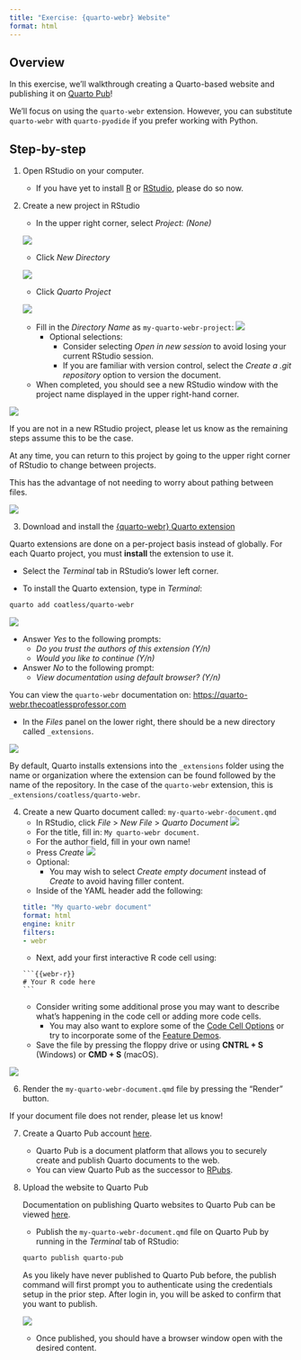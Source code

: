 ```yaml
---
title: "Exercise: {quarto-webr} Website"
format: html
---
```


## Overview

In this exercise, we'll walkthrough creating a Quarto-based website and publishing it on [Quarto Pub](https://quartopub.com)!

We'll focus on using the `quarto-webr` extension. However, you can substitute `quarto-webr` with `quarto-pyodide` if you prefer working with Python.
   
## Step-by-step

1. Open RStudio on your computer.
   - If you have yet to install [R](https://cran.r-project.org/) or [RStudio](https://posit.co/download/rstudio-desktop/), please do so now.

2. Create a new project in RStudio
   - In the upper right corner, select *Project: (None)*

   ![](assets/rstudio-walkthrough/rstudio-quarto-project-01-create-new-rstudio-project.png){fig-alt="A screenshot showing how to create a new project by going to the upper right corner of RStudio."}
   
   - Click *New Directory*

   ![](assets/rstudio-walkthrough/rstudio-quarto-project-02-create-in-new-directory.png){fig-alt="A screenshot showing the selection of 'New Directory' in the RStudio's New Project Wizard."}

   - Click *Quarto Project*

   ![](assets/rstudio-walkthrough/rstudio-quarto-project-03-create-quarto-project.png){fig-alt="A screenshot showing the selection of 'Quarto Project' under Project Type in the RStudio's New Project Wizard."}

   - Fill in the *Directory Name* as `my-quarto-webr-project`: 
     ![](assets/rstudio-walkthrough/rstudio-quarto-project-04-quarto-project-details.png){fig-alt="A screenshot showing how to create a new project by going to the upper right corner of RStudio."}
     - Optional selections: 
        - Consider selecting *Open in new session* to avoid losing your current RStudio session.
        - If you are familiar with version control, select the *Create a .git repository* option to version the document.
   - When completed, you should see a new RStudio window with the project name displayed in the upper right-hand corner.

![](assets/rstudio-walkthrough/rstudio-quarto-project-05-refreshed-quarto-project.png){fig-alt="A screenshot showing a newly opened RStudio instance set to the `my-quarto-webr-project` location."}

:::{.callout-important}
If you are not in a new RStudio project, please let us know as the remaining steps assume this to be the case.
:::

:::{.callout-note}
At any time, you can return to this project by going to the upper right corner of RStudio to change between projects.

This has the advantage of not needing to worry about pathing between files.
:::

![](assets/rstudio-walkthrough/rstudio-quarto-project-06-close-and-revisit-project.png){fig-alt="A screenshot showing how to open and close an RStudio project by going to the upper right corner of RStudio."}

3. Download and install the [{quarto-webr} Quarto extension](https://github.com/coatless/quarto-webr)

:::{.callout-important}
Quarto extensions are done on a per-project basis instead of globally. For each Quarto project, you must **install** the extension to use it.
:::
   
   - Select the *Terminal* tab in RStudio's lower left corner.

   - To install the Quarto extension, type in *Terminal*:

```sh
quarto add coatless/quarto-webr
```

![](assets/rstudio-walkthrough/rstudio-quarto-project-07-add-quarto-extension.png){fig-alt="A screenshot showing how to install the {quarto-webr} extension in RStudio's Terminal panel."}

   - Answer *Yes* to the following prompts:
     - *Do you trust the authors of this extension (Y/n)*
     - *Would you like to continue (Y/n)*
   - Answer *No* to the following prompt:
     - *View documentation using default browser? (Y/n)*

:::{.callout-note}
You can view the `quarto-webr` documentation on:
<https://quarto-webr.thecoatlessprofessor.com>
:::

   - In the *Files* panel on the lower right, there should be a new directory called  `_extensions`.

![](assets/rstudio-walkthrough/rstudio-quarto-project-08-quarto-extension-installed.png){fig-alt="A screenshot showing that the {quarto-webr} extension is successfully installed since the `_extensions` folder is present."}

:::{.callout-note}
By default, Quarto installs extensions into the `_extensions` folder using the name or organization where the extension can be found followed by the name of the repository. In the case of the `quarto-webr` extension, this is `_extensions/coatless/quarto-webr`.
:::

4. Create a new Quarto document called: `my-quarto-webr-document.qmd`
   - In RStudio, click *File* > *New File* > *Quarto Document*
![](assets/rstudio-walkthrough/rstudio-quarto-project-09-create-quarto-document.png){fig-alt="A screenshot showing how to create a new Quarto document."}
   - For the title, fill in: `My quarto-webr document`.
   - For the author field, fill in your own name!
   - Press *Create*
![](assets/rstudio-walkthrough/rstudio-quarto-project-10-fill-in-title-and-press-create.png){fig-alt="A screenshot showing how to fill in the New Quarto Document wizard."}
   - Optional:
     - You may wish to select *Create empty document* instead of *Create* to avoid having filler content.
   - Inside of the YAML header add the following:
    ```yml
    title: "My quarto-webr document"
    format: html
    engine: knitr
    filters:
    - webr
    ```
   - Next, add your first interactive R code cell using:
    ````qmd
    ```{{webr-r}}
    # Your R code here
    ```
    ````
   - Consider writing some additional prose you may want to describe what's happening in the code cell or adding more code cells.
     - You may also want to explore some of the [Code Cell Options](https://quarto-webr.thecoatlessprofessor.com/qwebr-cell-options.html) or try to incorporate some of the [Feature Demos](https://quarto-webr.thecoatlessprofessor.com/demos/qwebr-feature-demos.html).

   - Save the file by pressing the floppy drive or using **CNTRL + S** (Windows) or **CMD + S** (macOS).

![](assets/rstudio-walkthrough/rstudio-quarto-project-11-save-file.png){fig-alt="A screenshot showing the Quarto document being saved."}


6. Render the `my-quarto-webr-document.qmd` file by pressing the "Render" button.

:::{.callout-note}
If your document file does not render, please let us know!
:::

7. Create a Quarto Pub account [here](https://quartopub.com/).
   - Quarto Pub is a document platform that allows you to securely create and publish Quarto documents to the web.
   - You can view Quarto Pub as the successor to [RPubs](https://rpubs.com/).

8. Upload the website to Quarto Pub
   
   ::: {.callout-note}
   Documentation on publishing Quarto websites to Quarto Pub can be viewed [here](https://quarto.org/docs/publishing/quarto-pub.html).
   :::
   
   - Publish the `my-quarto-webr-document.qmd` file on Quarto Pub by running in the *Terminal* tab of RStudio:
    ```sh
    quarto publish quarto-pub
    ```
:::{.callout-important}
As you likely have never published to Quarto Pub before, the publish command will first prompt you to authenticate using the credentials setup in the prior step. After login in, you will be asked to confirm that you want to publish.
:::
![](assets/rstudio-walkthrough/rstudio-quarto-project-12-publish-quarto-pub.png){fig-alt="A screenshot showing how to publish the Quarto document onto Quarto Pub by using Terminal."}

   - Once published, you should have a browser window open with the desired content.
